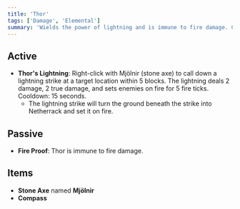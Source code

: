 ```yaml
---
title: 'Thor'
tags: ['Damage', 'Elemental']
summary: 'Wields the power of lightning and is immune to fire damage. Calls down lightning strikes with Mjölnir, dealing damage and setting enemies on fire.'
---
```


## Active

- **Thor's Lightning**: Right-click with Mjölnir (stone axe) to call down a lightning strike at a target location within 5 blocks. The lightning deals 2 damage, 2 true damage, and sets enemies on fire for 5 fire ticks. Cooldown: 15 seconds.
  - The lightning strike will turn the ground beneath the strike into Netherrack and set it on fire.

## Passive

- **Fire Proof**: Thor is immune to fire damage.

## Items

- **Stone Axe** named **Mjölnir**
- **Compass**
